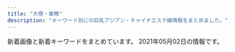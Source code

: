 ```yaml
---
title: "大塚・巣鴨"
description: "キーワード別にの巨乳アジアン・チャイナエステ嬢情報をまとめました。"
---
```


新着画像と新着キーワードをまとめています。
2021年05月02日の情報です。

<DmmAffiliateIns />
<KeywordTable
  shops={
    [
    {
        "station": "JR\u99d2\u8fbc\u99c5\u5357\u53e3",
        "name": "\u7652\u3057\u306e\u68ee",
        "img_links": [],
        "keywords": {},
        "url": "http://iyashinomori.oks.bz/"
    },
    {
        "keywords": {},
        "url": "https://sakura.aoaoeo.com/",
        "img_links": [],
        "station": "JR\u5927\u585a\u99c5\u5317\u53e3",
        "name": "SAKURA \u30ea\u30e9\u30af\u30bc\u30fc\u30b7\u30e7\u30f3"
    },
    {
        "url": "http://mermaid.tyo.ac/",
        "keywords": {
            "87": 6,
            "83": 6,
            "86": 24,
            "85": 18,
            "C": 30,
            "E": 6,
            "D": 42
        },
        "name": "RelaCute no.1\u30fb\u30ea\u30e9\u30ad\u30e5\u30fc\u30c8 no.1",
        "img_links": [
            "http://mermaid.tyo.ac/photos/sites/9/2020/07/2020070504013051.jpg",
            "http://mermaid.tyo.ac/photos/sites/9/2020/07/2020070504012584.jpg",
            "http://mermaid.tyo.ac/images/themes/blue/s_news.png",
            "http://mermaid.tyo.ac/photos/sites/9/2020/07/2020070504013943.jpg",
            "http://mermaid.tyo.ac/photos/sites/9/2020/07/2020070504013325.jpg",
            "http://mermaid.tyo.ac/photos/sites/9/2021/04/2021040810222247.jpg",
            "http://mermaid.tyo.ac/photos/sites/9/2020/07/2020070504012720.jpg",
            "http://mermaid.tyo.ac/images/themes/blue/s_ranking.png",
            "http://mermaid.tyo.ac/images/room1.jpg",
            "http://mermaid.tyo.ac/photos/sites/9/2020/07/2020070504012859.jpg",
            "http://mermaid.tyo.ac/photos/sites/9/2020/07/2020070504013113.jpg",
            "http://mermaid.tyo.ac/photos/sites/9/2020/07/2020070504014544.jpg",
            "http://mermaid.tyo.ac/images/themes/blue/mobile.jpg",
            "http://mermaid.tyo.ac/photos/sites/9/2020/07/2020070504013427.jpg",
            "http://mermaid.tyo.ac/photos/sites/9/2020/07/2020070504014156.jpg",
            "http://mermaid.tyo.ac/images/themes/blue/s_newface.png",
            "http://mermaid.tyo.ac/images/room4.jpg",
            "http://mermaid.tyo.ac/photos/sites/9/2020/07/202007050401371.jpg",
            "http://mermaid.tyo.ac/photos/sites/9/2020/07/2020070504013573.jpg",
            "http://mermaid.tyo.ac/photos/sites/9/2021/04/2021040810550096.jpg",
            "http://mermaid.tyo.ac/photos/sites/9/2021/04/2021040810545454.jpg",
            "http://mermaid.tyo.ac/images/themes/blue/s_pickup.png",
            "http://mermaid.tyo.ac/images/themes/blue/no1.png",
            "http://mermaid.tyo.ac/photos/sites/9/2021/04/2021040810223118.jpg",
            "http://mermaid.tyo.ac/images/themes/blue/s_link.png",
            "http://mermaid.tyo.ac/photos/sites/9/2020/07/2020070504014471.jpg",
            "http://mermaid.tyo.ac/images/themes/blue/line.png",
            "http://mermaid.tyo.ac/photos/sites/9/2021/04/2021040810221422.jpg",
            "http://mermaid.tyo.ac/images/themes/blue/no2.png",
            "http://mermaid.tyo.ac/images/themes/blue/s_zysx.png",
            "http://mermaid.tyo.ac/photos/sites/9/2020/07/2020070504013841.jpg",
            "http://mermaid.tyo.ac/photos/sites/9/2021/04/2021040810220626.jpg",
            "http://mermaid.tyo.ac/images/room3.jpg",
            "http://mermaid.tyo.ac/images/room2.jpg",
            "http://mermaid.tyo.ac/photos/sites/9/2020/07/2020070504014629.jpg",
            "http://mermaid.tyo.ac/photos/sites/9/2020/07/202007050401424.jpg",
            "http://mermaid.tyo.ac/images/themes/blue/s_staff.png",
            "http://mermaid.tyo.ac/photos/sites/9/2021/04/2021040810550977.jpg",
            "http://mermaid.tyo.ac/images/themes/blue/r3.jpg"
        ],
        "station": "\u897f\u5de3\u9d28\u99c5A3\u53e3"
    },
    {
        "img_links": [
            "http://alinse.xyz/uploads/210429/1-210429133010c7.jpg",
            "http://alinse.xyz/picture/2.jpg",
            "http://alinse.xyz/uploads/210429/1-210429133024236.jpg",
            "http://alinse.xyz/uploads/210429/1-210429133414623.jpg",
            "http://alinse.xyz/picture/top-img10.jpg",
            "http://alinse.xyz/picture/4.jpg",
            "http://alinse.xyz/picture/top-img01.png",
            "http://alinse.xyz/uploads/210429/1-21042913354GB.jpg",
            "http://alinse.xyz/picture/3.jpg",
            "http://alinse.xyz/picture/tel.png",
            "http://alinse.xyz/picture/call.png",
            "http://alinse.xyz/picture/1.jpg",
            "http://alinse.xyz/uploads/210429/1-21042913342U49.jpg",
            "http://alinse.xyz/uploads/210429/1-210429133604H5.jpg",
            "http://alinse.xyz/uploads/210429/1-210429133216458.jpg",
            "http://alinse.xyz/uploads/210429/1-2104291331509C.jpg"
        ],
        "url": "http://alinse.xyz/",
        "name": "\u304a\u304b\u3048\u308a",
        "keywords": {
            "D": 8,
            "C": 3
        },
        "station": "JR\u5927\u585a\u99c5\u5357\u53e3"
    },
    {
        "name": "\u30b9\u30c8\u30fc\u30ea\u30fc",
        "station": "JR\u99d2\u8fbc\u99c5\u5357\u53e3",
        "url": "http://www.ko-story.com/",
        "keywords": {
            "88": 6,
            "89": 2,
            "D": 8
        },
        "img_links": [
            "http://www.ko-story.com/css/top01-left01.png",
            "http://www.ko-story.com/css/nav/nav-002.jpg",
            "http://www.ko-story.com/css/osusume-00014a.jpg",
            "http://www.ko-story.com/css/staff/staff-012-b.jpg",
            "http://www.ko-story.com/css/nav/nav-003.jpg",
            "http://www.ko-story.com/css/staff/staff-012-a.jpg",
            "http://www.ko-story.com/css/staff/staff-0013-a.jpg",
            "http://www.ko-story.com/css/top01-left02.jpg",
            "http://www.ko-story.com/css/nav/nav-007.jpg",
            "http://www.ko-story.com/css/staff/staff-010-a.jpg",
            "http://www.ko-story.com/css/main-staff03.jpg",
            "http://www.ko-story.com/css/nav/nav-004.jpg",
            "http://www.ko-story.com/css/nav/nav-001.jpg",
            "http://www.ko-story.com/css/top01-left03.jpg",
            "http://www.ko-story.com/css/staff/staff-0014-b.jpg",
            "http://www.ko-story.com/css/osusume-011.jpg",
            "http://www.ko-story.com/css/staff/staff-010-b.jpg",
            "http://www.ko-story.com/css/main-staff01.jpg",
            "http://www.ko-story.com/css/head-change.jpg",
            "http://www.ko-story.com/css/nav/nav-006.jpg",
            "http://www.ko-story.com/css/nav/nav-005.jpg",
            "http://www.ko-story.com/css/main-girl02.png",
            "http://www.ko-story.com/css/staff/staff-0013-b.jpg",
            "http://www.ko-story.com/css/osusume-013.jpg",
            "http://www.ko-story.com/css/staff/staff-0014-a.jpg",
            "http://www.ko-story.com/css/tel01.png"
        ]
    },
    {
        "keywords": {},
        "station": "JR\u99d2\u8fbc\u99c5\u6771\u53e3",
        "img_links": [],
        "url": "http://ko-relax.info/",
        "name": "\u3066\u3082\u307f\u3084"
    },
    {
        "img_links": [],
        "name": "\u3046\u3055\u304e",
        "station": "JR\u99d2\u8fbc\u99c5\u5317\u53e3",
        "url": "http://koukou.ests.co/",
        "keywords": {}
    },
    {
        "station": "JR\u5927\u585a\u99c5\u5317\u53e3",
        "url": "http://hi-msg.com/cocoshia/",
        "name": "COCOSHIA",
        "keywords": {
            "E": 7,
            "86": 14,
            "87": 7
        },
        "img_links": [
            "http://hi-msg.com/cocoshia/images/slider/slide3.png",
            "http://hi-msg.com/cocoshia/images/slider/slide1.png",
            "http://hi-msg.com/cocoshia/images/qr.jpg",
            "http://hi-msg.com/cocoshia/images/staff_images/st4.jpg",
            "http://hi-msg.com/cocoshia/images/an_6_01.jpg",
            "http://hi-msg.com/cocoshia/images/index_01.jpg",
            "http://hi-msg.com/cocoshia/images/index-2.jpg",
            "http://hi-msg.com/cocoshia/images/staff_images/st1.jpg",
            "http://hi-msg.com/cocoshia/images/an_4_02.jpg",
            "http://hi-msg.com/cocoshia/images/an_5_02.jpg",
            "http://hi-msg.com/cocoshia/images/an_2_01.jpg",
            "http://hi-msg.com/cocoshia/images/index-1.jpg",
            "http://hi-msg.com/cocoshia/images/r1.jpg",
            "http://hi-msg.com/cocoshia/images/r3.jpg",
            "http://hi-msg.com/cocoshia/images/slider/slide2s.png",
            "http://hi-msg.com/cocoshia/images/r4.jpg",
            "http://hi-msg.com/cocoshia/images/an_5_01.jpg",
            "http://hi-msg.com/cocoshia/images/an_1_01.jpg",
            "http://hi-msg.com/cocoshia/images/fbb.jpg",
            "http://hi-msg.com/cocoshia/images/an_3_01.jpg",
            "http://hi-msg.com/cocoshia/images/slider/slide1s.png",
            "http://hi-msg.com/cocoshia/images/sys1.jpg",
            "http://hi-msg.com/cocoshia/images/slider/slide2.png",
            "http://hi-msg.com/cocoshia/images/staff_images/st2.jpg",
            "http://hi-msg.com/cocoshia/images/an_1_02.jpg",
            "http://hi-msg.com/cocoshia/images/an_3_02.jpg",
            "http://hi-msg.com/cocoshia/images/an_4_01.jpg",
            "http://hi-msg.com/cocoshia/images/slider/slide3s.png",
            "http://hi-msg.com/cocoshia/images/r2.jpg",
            "http://hi-msg.com/cocoshia/images/eve.png",
            "http://hi-msg.com/cocoshia/images/an_6_02.jpg",
            "http://hi-msg.com/cocoshia/images/staff_images/sl.png",
            "http://hi-msg.com/cocoshia/images/staff_images/st3.jpg",
            "http://hi-msg.com/cocoshia/images/an_2_02.jpg"
        ]
    },
    {
        "url": "http://relax-orange.work/",
        "img_links": [
            "http://relax-orange.work/img/sta3.jpg",
            "http://relax-orange.work/img/s2.jpg",
            "http://relax-orange.work/img/nos.jpg",
            "http://relax-orange.work/i/img/r4.jpg",
            "http://relax-orange.work/img/sta1.jpg",
            "http://relax-orange.work/img/m50.png",
            "http://relax-orange.work/i/img/r3.jpg",
            "http://relax-orange.work/img/sta2.jpg",
            "http://relax-orange.work/img/st1.jpg",
            "http://relax-orange.work/img/m60.png",
            "http://relax-orange.work/img/st5.jpg",
            "http://relax-orange.work/img/st2.jpg",
            "http://relax-orange.work/img/m40.png",
            "http://relax-orange.work/img/s3.jpg",
            "http://relax-orange.work/img/m3.png",
            "http://relax-orange.work/img/m30.png",
            "http://relax-orange.work/i/img/s3.jpg",
            "http://relax-orange.work/img/m2.png",
            "http://relax-orange.work/img/sta5.jpg",
            "http://relax-orange.work/img/mobile-botton-0.png",
            "http://relax-orange.work/i/img/kanban.jpg",
            "http://relax-orange.work/i/img/sta5.jpg",
            "http://relax-orange.work/i/img/r1.jpg",
            "http://relax-orange.work/img/m5.png",
            "http://relax-orange.work/img/st3.jpg",
            "http://relax-orange.work/i/img/r2.jpg",
            "http://relax-orange.work/img/s1.jpg",
            "http://relax-orange.work/img/m1.png",
            "http://relax-orange.work/i/img/s5.jpg",
            "http://relax-orange.work/img/s5.jpg",
            "http://relax-orange.work/img/m4.png",
            "http://relax-orange.work/img/m20.png",
            "http://relax-orange.work/img/kanban.jpg",
            "http://relax-orange.work/img/m6.png",
            "http://relax-orange.work/i/img/s2.jpg",
            "http://relax-orange.work/i/img/s1.jpg",
            "http://relax-orange.work/i/img/acc.jpg"
        ],
        "station": "JR\u5de3\u9d28\u99c5\u5317\u53e3",
        "name": "\u30aa\u30ec\u30f3\u30b8",
        "keywords": {
            "85": 3,
            "86": 4,
            "87": 3,
            "C": 14,
            "D": 4,
            "E": 3,
            "88": 3
        }
    },
    {
        "url": "http://relaxation.ebb.jp/",
        "img_links": [
            "http://relaxation.ebb.jp/2/uploadimg/1614080268.jpg",
            "http://relaxation.ebb.jp/2/uploadimg/1614080688.jpg",
            "http://relaxation.ebb.jp/2/uploadimg/1614080675.jpg",
            "http://relaxation.ebb.jp/2/uploadimg/1614080617.jpg",
            "http://relaxation.ebb.jp/2/uploadimg/1614080543.jpg",
            "http://relaxation.ebb.jp/int2.jpg",
            "http://relaxation.ebb.jp/2/uploadimg/1614080587.jpg",
            "http://relaxation.ebb.jp/2/uploadimg/1615986161.jpg",
            "http://relaxation.ebb.jp/vis_theptframe.png",
            "http://relaxation.ebb.jp/int1.jpg",
            "http://relaxation.ebb.jp/2/uploadimg/1614080297.jpg",
            "http://relaxation.ebb.jp/2/uploadimg/1614080597.jpg",
            "http://relaxation.ebb.jp/2/uploadimg/1614080603.jpg",
            "http://relaxation.ebb.jp/2/uploadimg/1614080305.jpg",
            "http://relaxation.ebb.jp/int3.jpg",
            "http://relaxation.ebb.jp/2/uploadimg/1614949857.jpg",
            "http://relaxation.ebb.jp/dozdLZQPkhPUwC2.png",
            "http://relaxation.ebb.jp/2/uploadimg/1614080670.jpg"
        ],
        "keywords": {
            "83": 12,
            "86": 36,
            "C": 12,
            "D": 48,
            "87": 12
        },
        "name": "\u7652\u51e6\uff5e\u30e6\u30c9\u30b3\u30ed\uff5e",
        "station": "JR\u99d2\u8fbc\u99c5\u5317\u53e3"
    },
    {
        "img_links": [
            "http://rin-este.info/wp-content/themes/este/img/2.jpg",
            "https://rin-este.info/wp-content/themes/este/img/top-img03.png",
            "https://rin-este.info/wp-content/uploads/2021/02/3sjaioaoisaas.jpg",
            "https://rin-este.info/wp-content/uploads/2021/02/1saijojsaiosa.jpg",
            "http://rin-este.info/wp-content/themes/este/img/call.png",
            "http://rin-este.info/wp-content/themes/este/img/top-img01.png",
            "http://rin-este.info/wp-content/themes/este/img/tel_header.png",
            "http://rin-este.info/wp-content/themes/este/img/top-img02.png",
            "https://rin-este.info/wp-content/themes/este/img/4.jpg",
            "https://rin-este.info/wp-content/uploads/2021/02/0000000000.jpg",
            "https://rin-este.info/wp-content/themes/este/img/call.png",
            "https://rin-este.info/wp-content/themes/este/img/2.jpg",
            "https://rin-este.info/wp-content/themes/este/img/top-img01.png",
            "https://rin-este.info/wp-content/uploads/2021/02/sajioaioaa1.jpg",
            "http://rin-este.info/wp-content/themes/este/img/1.jpg",
            "https://rin-este.info/wp-content/themes/este/img/tel_header.png",
            "https://rin-este.info/wp-content/themes/este/img/top-img05.png",
            "https://rin-este.info/wp-content/themes/este/img/top-img04.png",
            "http://rin-este.info/wp-content/themes/este/img/4.jpg",
            "http://rin-este.info/wp-content/themes/este/img/3.jpg",
            "http://rin-este.info/wp-content/themes/este/img/top-img05.png",
            "https://rin-este.info/wp-content/themes/este/img/1.jpg",
            "http://rin-este.info/wp-content/themes/este/img/tel_footer.png",
            "https://rin-este.info/wp-content/uploads/2021/02/00002101021.jpg",
            "https://rin-este.info/wp-content/uploads/2021/02/0006.jpg",
            "https://rin-este.info/wp-content/themes/este/img/3.jpg",
            "https://rin-este.info/wp-content/themes/este/img/tel_footer.png",
            "https://rin-este.info/wp-content/themes/este/img/top-img02.png",
            "https://rin-este.info/wp-content/uploads/2021/02/shaujsialskas.jpg",
            "http://rin-este.info/wp-content/themes/este/img/top-img04.png",
            "https://rin-este.info/wp-content/uploads/2021/02/jsioaioasoai.jpg"
        ],
        "name": "\u51db\u82b1 \u308a\u3093\u304b",
        "station": "JR\u5927\u585a\u99c5\u5357\u53e3",
        "keywords": {
            "E": 14,
            "F": 4,
            "D": 20,
            "\u30bb\u30af\u30b7\u30fc": 2
        },
        "url": "http://rin-este.info/"
    },
    {
        "keywords": {},
        "img_links": [
            "http://arm-es.com/media/sites/13/2021/03/1616658266-9AFA83A6-DA81-4A53-8BB7-573D97A63C23.jpeg",
            "http://arm-es.com/media/sites/13/elementor/thumbs/1615907550-DE5AD401-0C44-4EC3-AB52-CB94A75B4D20-p4b3gedphkahsbf1rk9reb6hl6w950twbseooo34ps.jpeg",
            "http://arm-es.com/media/sites/13/elementor/thumbs/1613538765-F562FBE7-D9D5-4A85-97B7-94AF100F9870-p2zdfc5no7l6u0mpugrrh7estz1rfzcbvcszv6b2cg.jpeg",
            "http://arm-es.com/media/sites/13/elementor/thumbs/1612941358-6-p2nc50p3itmqqm29o5tlblp2d044yb4sepriwieg1k.jpg",
            "http://arm-es.com/media/sites/13/2021/02/1612776477-top.jpg",
            "http://arm-es.com/media/sites/13/elementor/thumbs/1612941267-3-p2nc2n5t7zewrticxz9ywzit7kvvofo0z361k1m1ls.jpg",
            "http://arm-es.com/media/sites/13/elementor/thumbs/1612941284-4-p2nc3351h2zivgvaybr7738yehmz4pgnh5hle19ku0.jpg",
            "http://arm-es.com/media/sites/13/elementor/thumbs/1614830040-A4F263E2-84CF-4064-849B-5F1D3A8962B7-p3pdykoker7f35d9jk8yis75bexrtphuaa8gl2e10g.jpeg",
            "http://arm-es.com/media/sites/13/elementor/thumbs/1612941250-2-p2nc276jzst1ag5kjadb8ljz412n1kwl8w2sec9qjk.jpg",
            "http://arm-es.com/media/sites/13/2021/02/r2-1.jpg",
            "http://arm-es.com/media/sites/13/elementor/thumbs/1619432795-1-p6a48o8wfryoxtz2upg7drb5sqdut37uwnb0df4h40.jpg",
            "http://arm-es.com/media/sites/13/elementor/thumbs/1612941234-1-p2nc1s53zd76qyrkkrfuqf3wp82mfua2movbe779h4.jpg",
            "http://arm-es.com/media/sites/13/2021/02/1619432795-1.jpg",
            "http://arm-es.com/media/sites/13/elementor/thumbs/1612941234-1-p2nc1s54yg8g4orez3va4pcllv4rmf8vutn0pww1b4.jpg",
            "http://arm-es.com/media/sites/13/elementor/thumbs/1612941250-2-p2nc276j0prrwq5q4xxvubba7e0huzxs0rb32mkypk.jpg",
            "http://arm-es.com/media/sites/13/2021/02/r1-1.jpg",
            "http://arm-es.com/media/sites/13/elementor/thumbs/1612941410-5-p2nc6dkpe7hnic39qqy6x9d191f82kitxforuwdz20.jpg",
            "http://arm-es.com/media/sites/13/2021/02/1612941410-5.jpg",
            "http://arm-es.com/media/sites/13/2021/02/1612779404-flash.jpg",
            "http://arm-es.com/media/sites/13/2021/02/1613544003-c19.jpg",
            "http://arm-es.com/media/sites/13/elementor/thumbs/1612941284-4-p2nc3352g60s96v5co6mldhnb4p4bafgpa9apqyco0.jpg",
            "http://arm-es.com/media/sites/13/elementor/thumbs/1612941267-3-p2nc2n5s8wdne3iijmujipa4axtqhup7qyec8bx9rs.jpg",
            "http://arm-es.com/media/sites/13/2021/02/1612779406-flash1.jpg",
            "http://arm-es.com/media/sites/13/2021/03/1616658265-717B549D-EE02-4F25-9DF3-43649AB2785F.jpeg"
        ],
        "name": "\u30de\u30b7\u30e5\u30de\u30ed",
        "station": "JR\u99d2\u8fbc\u99c5\u6771\u53e3",
        "url": "http://arm-es.com/"
    },
    {
        "img_links": [],
        "url": "http://rinpa-awa.info/",
        "station": "JR\u5927\u585a\u99c5\u5317\u53e3",
        "name": "\u99a8-\u304b\u304a\u308a-",
        "keywords": {}
    },
    {
        "url": "http://www.relax-luck.work/",
        "station": "JR\u5de3\u9d28\u99c5\u6b63\u9762\u53e3",
        "name": "Relax Luck",
        "img_links": [
            "http://www.relax-luck.work/img/sizuka2.jpg",
            "http://www.relax-luck.work/sp/images/ac1.png",
            "http://www.relax-luck.work/sp/menu/top.jpg",
            "http://www.relax-luck.work/images/3.jpg",
            "http://www.relax-luck.work/img/miho1.jpg",
            "http://www.relax-luck.work/sp/images/int2.png",
            "http://www.relax-luck.work/sp/img/erika2.jpg",
            "http://www.relax-luck.work/sp/img/sizuka1.jpg",
            "http://www.relax-luck.work/sp/images/interior_t.jpg",
            "http://www.relax-luck.work/sp/img/erika1.jpg",
            "http://www.relax-luck.work/sp/images/rec1.jpg",
            "http://www.relax-luck.work/sp/staff/erika.jpg",
            "http://www.relax-luck.work/sp/menu/staff.jpg",
            "http://www.relax-luck.work/img/erika2.jpg",
            "http://www.relax-luck.work/images/sm.jpg",
            "http://www.relax-luck.work/images/4.jpg",
            "http://www.relax-luck.work/img/sizuka1.jpg",
            "http://www.relax-luck.work/sp/img/siori2.jpg",
            "http://www.relax-luck.work/images/2.jpg",
            "http://www.relax-luck.work/img/siori1.jpg",
            "http://www.relax-luck.work/sp/staff/miho.jpg",
            "http://www.relax-luck.work/images/tr.jpg",
            "http://www.relax-luck.work/sp/images/staff_t.jpg",
            "http://www.relax-luck.work/sp/img/miho2.jpg",
            "http://www.relax-luck.work/images/ac1.jpg",
            "http://www.relax-luck.work/sp/images/news.jpg",
            "http://www.relax-luck.work/images/sys.png",
            "http://www.relax-luck.work/img/miho2.jpg",
            "http://www.relax-luck.work/images/interior_t.jpg",
            "http://www.relax-luck.work/images/ta.jpg",
            "http://www.relax-luck.work/sp/images/sys.png",
            "http://www.relax-luck.work/sp/images/int1.png",
            "http://www.relax-luck.work/images/staff_t.jpg",
            "http://www.relax-luck.work/images/rec1.jpg",
            "http://www.relax-luck.work/sp/images/ac1.jpg",
            "http://www.relax-luck.work/sp/staff/siori.jpg",
            "http://www.relax-luck.work/sp/staff/sizuka.jpg",
            "http://www.relax-luck.work/sp/images/tel.png",
            "http://www.relax-luck.work/sp/images/rec2.jpg",
            "http://www.relax-luck.work/sp/img/miho1.jpg",
            "http://www.relax-luck.work/images/news_t.jpg",
            "http://www.relax-luck.work/img/siori2.jpg",
            "http://www.relax-luck.work/images/1.jpg",
            "http://www.relax-luck.work/sp/img/siori1.jpg",
            "http://www.relax-luck.work/sp/images/footer.jpg",
            "http://www.relax-luck.work/images/int1.png",
            "http://www.relax-luck.work/images/rec2.jpg",
            "http://www.relax-luck.work/sp/images/ta.png",
            "http://www.relax-luck.work/sp/images/head.jpg",
            "http://www.relax-luck.work/sp/img/sizuka2.jpg",
            "http://www.relax-luck.work/images/head.jpg",
            "http://www.relax-luck.work/img/erika1.jpg",
            "http://www.relax-luck.work/images/int2.png"
        ],
        "keywords": {}
    },
    {
        "img_links": [
            "https://townnet.ne.jp/myondon/top/system/img/net.jpg",
            "https://townnet.ne.jp/myondon/top/view/img/v_03.jpg",
            "https://townnet.ne.jp/myondon/top/view/img/s_06.jpg",
            "https://townnet.ne.jp/myondon/top/staff/img/kaori.jpg",
            "https://townnet.ne.jp/myondon/top/view/img/s_04.jpg",
            "https://townnet.ne.jp/myondon/top/view/img/v_02.jpg",
            "https://townnet.ne.jp/myondon/top/view/img/s_02.jpg",
            "https://townnet.ne.jp/myondon/top/img/net1.jpg",
            "https://townnet.ne.jp/myondon/top/view/img/s_11.jpg",
            "https://townnet.ne.jp/myondon/top/view/img/s_03.jpg",
            "https://townnet.ne.jp/myondon/top/staff/img/hal.jpg",
            "https://townnet.ne.jp/myondon/top/img/information.jpg",
            "https://townnet.ne.jp/myondon/top/view/img/s_01.jpg",
            "https://townnet.ne.jp/myondon/top/view/img/s_05.jpg",
            "https://townnet.ne.jp/myondon/top/staff/img/mari.jpg",
            "https://townnet.ne.jp/myondon/top/staff/img/g_6576.jpg",
            "https://townnet.ne.jp/myondon/top/view/img/s_07.jpg",
            "https://townnet.ne.jp/myondon/top/view/img/s_12.jpg",
            "https://townnet.ne.jp/myondon/top/staff/img/aya.jpg",
            "https://townnet.ne.jp/myondon/top/view/img/v_01.jpg",
            "https://townnet.ne.jp/myondon/top/staff/img/g_4681.jpg",
            "https://townnet.ne.jp/myondon/top/system/img/price.jpg",
            "https://townnet.ne.jp/myondon/top/view/img/v_06.jpg",
            "https://townnet.ne.jp/myondon/top/view/img/v_07.jpg",
            "https://townnet.ne.jp/myondon/top/view/img/v_05.jpg",
            "https://townnet.ne.jp/myondon/top/view/img/v_04.jpg",
            "https://townnet.ne.jp/myondon/top/access/img/kanban.jpg",
            "https://townnet.ne.jp/myondon/top/view/img/v_08.jpg",
            "https://townnet.ne.jp/myondon/top/staff/img/kaori_1.jpg",
            "https://townnet.ne.jp/myondon/img/img_02.jpg",
            "https://townnet.ne.jp/myondon/top/staff/img/bb.jpg",
            "https://townnet.ne.jp/myondon/top/view/img/s_08.jpg",
            "https://townnet.ne.jp/myondon/top/view/img/s_10.jpg",
            "https://townnet.ne.jp/myondon/top/view/img/s_09.jpg"
        ],
        "url": "https://townnet.ne.jp/myondon/",
        "keywords": {},
        "name": "\u660e\u6d1e",
        "station": "JR\u5927\u585a\u99c5\u5317\u53e3"
    },
    {
        "station": "JR\u5de3\u9d28\u99c5",
        "keywords": {
            "D": 12
        },
        "name": "\u604b",
        "img_links": [
            "https://koi-relax.tokyo/wp-content/themes/este/img/top-img03.png",
            "https://koi-relax.tokyo/wp-content/themes/este/img/tel_header.png",
            "https://koi-relax.tokyo/wp-content/themes/este/img/2.jpg",
            "https://koi-relax.tokyo/wp-content/uploads/2021/03/iuygfas.jpg",
            "https://koi-relax.tokyo/wp-content/uploads/2021/03/ui2yt1fg.jpg",
            "https://koi-relax.tokyo/wp-content/themes/este/img/1.jpg",
            "https://koi-relax.tokyo/wp-content/themes/este/img/3.jpg",
            "https://koi-relax.tokyo/wp-content/themes/este/img/top-img01a.png",
            "https://koi-relax.tokyo/wp-content/themes/este/img/4.jpg",
            "https://koi-relax.tokyo/wp-content/themes/este/img/top-img02a.png",
            "https://koi-relax.tokyo/wp-content/uploads/2021/03/987syatdf.jpg",
            "https://koi-relax.tokyo/wp-content/themes/este/img/tel_footer.png",
            "https://koi-relax.tokyo/wp-content/themes/este/img/top-img01b.png",
            "https://koi-relax.tokyo/wp-content/themes/este/img/call.png"
        ],
        "url": "https://koi-relax.tokyo/"
    }
]
}
/>
<DmmAffiliateScript />
